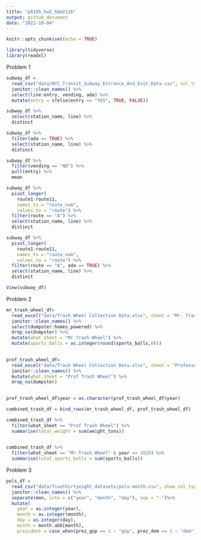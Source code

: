 ```yaml
---
title: "p8105_hw2_hbm2126"
output: github_document
date: "2022-10-04"
---
```


```r
knitr::opts_chunk$set(echo = TRUE)
```

```r
library(tidyverse)
library(readxl)
```


Problem 1

```r
subway_df = 
  read_csv("data/NYC_Transit_Subway_Entrance_And_Exit_Data.csv", col_types = cols(Route8 = "c", Route9 = "c", Route10 = "c", Route11 = "c"), show_col_types = FALSE) %>%
  janitor::clean_names() %>%
  select(line:entry, vending, ada) %>%
  mutate(entry = ifelse(entry == "YES", TRUE, FALSE))
```

```r
subway_df %>% 
  select(station_name, line) %>% 
  distinct
```

```r
subway_df %>% 
  filter(ada == TRUE) %>% 
  select(station_name, line) %>% 
  distinct
```

```r
subway_df %>% 
  filter(vending == "NO") %>% 
  pull(entry) %>% 
  mean
```


```r
subway_df %>% 
  pivot_longer(
    route1:route11,
    names_to = "route_num",
    values_to = "route") %>% 
  filter(route == "A") %>% 
  select(station_name, line) %>% 
  distinct

subway_df %>% 
  pivot_longer(
    route1:route11,
    names_to = "route_num",
    values_to = "route") %>% 
  filter(route == "A", ada == TRUE) %>% 
  select(station_name, line) %>% 
  distinct
```

```r
View(subway_df)
```

Problem 2

```r
mr_trash_wheel_df= 
  read_excel("data/Trash Wheel Collection Data.xlsx", sheet = "Mr. Trash Wheel", skip = 1) %>% 
  janitor::clean_names() %>%
  select(dumpster:homes_powered) %>%
  drop_na(dumpster) %>% 
  mutate(what_sheet = "Mr Trash Wheel") %>% 
  mutate(sports_balls = as.integer(round(sports_balls,0)))
  


```
```r
prof_trash_wheel_df= 
  read_excel("data/Trash Wheel Collection Data.xlsx", sheet = "Professor Trash Wheel", skip = 1) %>% 
  janitor::clean_names() %>%
  mutate(what_sheet = "Prof Trash Wheel") %>% 
  drop_na(dumpster)
  
```

```r
prof_trash_wheel_df$year = as.character(prof_trash_wheel_df$year)
```

```r
combined_trash_df = bind_rows(mr_trash_wheel_df, prof_trash_wheel_df)
```

```r
combined_trash_df %>% 
  filter(what_sheet == "Prof Trash Wheel") %>% 
  summarise(total_weight = sum(weight_tons))
  
```

```r
combined_trash_df %>% 
  filter(what_sheet == "Mr Trash Wheel" & year == 2020) %>% 
  summarise(total_sports_balls = sum(sports_balls))
```


Problem 3


```r
pols_df = 
  read_csv("data/fivethirtyeight_datasets/pols-month.csv", show_col_types = FALSE) %>%
  janitor::clean_names() %>%
  separate(mon, into = c("year", "month", "day"), sep = "-")%>%
  mutate(
    year = as.integer(year),
    month = as.integer(month),
    day = as.integer(day), 
    month = month.abb[month], 
    president = case_when(prez_gop == 1 ~ "gop", prez_dem == 1 ~ "dem"))

  
```



